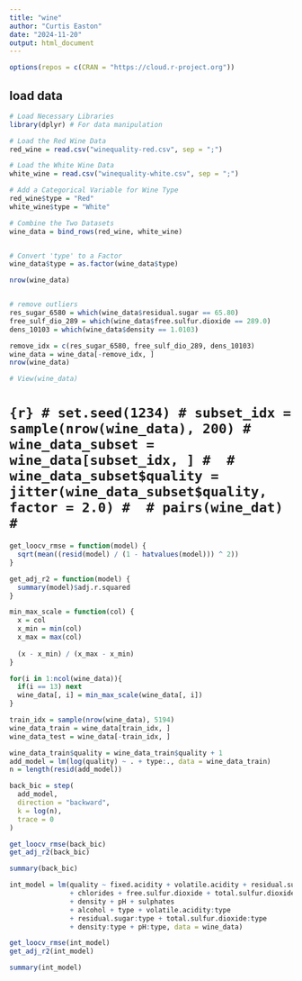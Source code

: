 ```yaml
---
title: "wine"
author: "Curtis Easton"
date: "2024-11-20"
output: html_document
---
```


```r

options(repos = c(CRAN = "https://cloud.r-project.org"))

```

## load data

```r

# Load Necessary Libraries
library(dplyr) # For data manipulation

# Load the Red Wine Data
red_wine = read.csv("winequality-red.csv", sep = ";")

# Load the White Wine Data
white_wine = read.csv("winequality-white.csv", sep = ";")

# Add a Categorical Variable for Wine Type
red_wine$type = "Red"
white_wine$type = "White"

# Combine the Two Datasets
wine_data = bind_rows(red_wine, white_wine)


# Convert 'type' to a Factor
wine_data$type = as.factor(wine_data$type)

nrow(wine_data)


# remove outliers
res_sugar_6580 = which(wine_data$residual.sugar == 65.80)
free_sulf_dio_289 = which(wine_data$free.sulfur.dioxide == 289.0)
dens_10103 = which(wine_data$density == 1.0103)

remove_idx = c(res_sugar_6580, free_sulf_dio_289, dens_10103)
wine_data = wine_data[-remove_idx, ]
nrow(wine_data)

# View(wine_data)

```

<!-- ```{r} -->
<!-- train_idx = sample(nrow(wine_data), 5194) -->
<!-- wine_data_train = wine_data[train_idx, ] -->
<!-- wine_data_test = wine_data[-train_idx, ] -->
<!-- ``` -->




<!-- ```{r} -->
<!-- wine_1 = wine_data[wine_data$quality == 9, ] -->
<!-- nrow(wine_1) -->
<!-- ``` -->




<!-- ## Data types -->


<!-- ```{r} -->

<!-- str(wine_data) -->

<!-- ``` -->



<!-- ## Fit additive Model -->

<!-- ```{r} -->

<!-- model = lm(quality ~ ., data = wine_data) -->
<!-- summary(model) -->

<!-- ``` -->




# ```{r}
# set.seed(1234)
# subset_idx = sample(nrow(wine_data), 200)
# wine_data_subset = wine_data[subset_idx, ]
# 
# wine_data_subset$quality = jitter(wine_data_subset$quality, factor = 2.0)
# 
# pairs(wine_dat)
# ```

```r
get_loocv_rmse = function(model) {
  sqrt(mean((resid(model) / (1 - hatvalues(model))) ^ 2))
}

get_adj_r2 = function(model) {
  summary(model)$adj.r.squared
}
```



<!-- ```{r} -->
<!-- log_quality_model = lm(log(quality) ~ .^2, data = wine_data_train) -->
<!-- log_quality_back_aic = step( -->
<!--   log_quality_model, -->
<!--   direction = "backward", -->
<!--   trace = 0 -->
<!-- ) -->

<!-- get_loocv_rmse(log_quality_back_aic) -->
<!-- get_adj_r2(log_quality_back_aic) -->
<!-- ``` -->

<!-- ```{r} -->
<!-- library(leaps) -->
<!-- log_quality_exh = summary(regsubsets(log(quality) ~ ., data = wine_data_train, really.big=TRUE)) -->

<!-- log_quality_exh$which -->
<!-- ``` -->

<!-- ```{r} -->
<!-- red_wine_model = lm(log(quality) ~ volatile.acidity + sulphates + alcohol, data = wine_data_train) -->

<!-- get_loocv_rmse(red_wine_model) -->
<!-- get_adj_r2(red_wine_model) -->
<!-- ``` -->



<!-- # ```{r} -->
<!-- # big_model = lm(log(quality) ~ . + type:fixed.acidity + type:volatile.acidity + type:citric.acid + type:residual.sugar + type:chlorides + type:density + type:free.sulfur.dioxide + type:total.sulfur.dioxide + type:pH + type:sulphates + type:alcohol, data = wine_data_train) -->
<!-- #  -->
<!-- # n = length(resid(big_model)) -->
<!-- #  -->
<!-- # model_back_bic = step( -->
<!-- #   big_model, -->
<!-- #   direction = "backward", -->
<!-- #   k = log(n), -->
<!-- #   trace = 0 -->
<!-- # ) -->
<!-- #  -->
<!-- # summary(model_back_bic) -->
<!-- #  -->
<!-- # get_loocv_rmse(model_back_bic) -->
<!-- # get_adj_r2(model_back_bic) -->
<!-- # ``` -->


<!-- # ```{r} -->
<!-- # red_wine_data_train = wine_data_train[wine_data_train$type == "Red", ] -->
<!-- # red_wine_data_test = wine_data_test[wine_data_test$type == "Red", ] -->
<!-- # ``` -->
<!-- #  -->
<!-- #  -->
<!-- #  -->
<!-- # ```{r} -->
<!-- # m = lm(quality ~ volatile.acidity + alcohol, data = red_wine_data_train) -->
<!-- #  -->
<!-- # get_loocv_rmse(m) -->
<!-- # get_adj_r2(m) -->
<!-- ``` -->














```r
min_max_scale = function(col) {
  x = col
  x_min = min(col)
  x_max = max(col)
  
  (x - x_min) / (x_max - x_min)
}
```

```r
for(i in 1:ncol(wine_data)){
  if(i == 13) next
  wine_data[, i] = min_max_scale(wine_data[, i])
}
```



```r
train_idx = sample(nrow(wine_data), 5194)
wine_data_train = wine_data[train_idx, ]
wine_data_test = wine_data[-train_idx, ]
```

```r
wine_data_train$quality = wine_data_train$quality + 1
add_model = lm(log(quality) ~ . + type:., data = wine_data_train)
n = length(resid(add_model))

back_bic = step(
  add_model,
  direction = "backward",
  k = log(n),
  trace = 0
)

get_loocv_rmse(back_bic)
get_adj_r2(back_bic)

summary(back_bic)
```

```r
int_model = lm(quality ~ fixed.acidity + volatile.acidity + residual.sugar
               + chlorides + free.sulfur.dioxide + total.sulfur.dioxide
               + density + pH + sulphates
               + alcohol + type + volatile.acidity:type
               + residual.sugar:type + total.sulfur.dioxide:type
               + density:type + pH:type, data = wine_data)

get_loocv_rmse(int_model)
get_adj_r2(int_model)

summary(int_model)
```









<!-- ## VIF Values -->


<!-- ```{r} -->
<!-- if (!require(car)) install.packages("car") -->
<!-- library(car) -->

<!-- # Compute VIF Values -->
<!-- vif_values = vif(model) -->

<!-- # Display the VIF Values -->
<!-- vif_values -->


<!-- ``` -->

<!-- ## Fit interaction model -->

<!-- ```{r} -->


<!-- model = lm(quality ~ .^2, data = wine_data) -->
<!-- summary(model) -->


<!-- ``` -->

<!-- ## Including Plots -->


<!-- ```{r} -->

<!-- # Histogram of Quality with Normal Distribution Overlay -->
<!-- hist(wine_data$quality, -->
<!--      breaks = 10,  # Adjust number of bins -->
<!--      probability = TRUE,  # Scale histogram to show probabilities -->
<!--      main = "Histogram of Wine Quality with Normal Distribution", -->
<!--      xlab = "Wine Quality", -->
<!--      col = "lightblue", -->
<!--      border = "black") -->

<!-- # Calculate scaling factor for the normal curve -->
<!-- scale_factor = 0.8 / max(dnorm(x = seq(min(wine_data$quality), max(wine_data$quality), length = 100), -->
<!--                                mean = mean(wine_data$quality), -->
<!--                                sd = sd(wine_data$quality))) -->

<!-- # Overlay scaled normal distribution curve -->
<!-- curve(dnorm(x, mean = mean(wine_data$quality), sd = sd(wine_data$quality)) * scale_factor, -->
<!--       col = "red", -->
<!--       lwd = 2, -->
<!--       add = TRUE) -->



<!-- # Scatter plot: Volatile Acidity vs Quality -->
<!-- plot(wine_data$volatile.acidity, wine_data$quality, -->
<!--      main = "Volatile Acidity vs Wine Quality", -->
<!--      xlab = "Volatile Acidity", -->
<!--      ylab = "Wine Quality", -->
<!--      col = "blue", pch = 19, cex = 0.5) -->

<!-- # Scatter plot: Residual Sugar vs Quality -->
<!-- plot(wine_data$residual.sugar, wine_data$quality, -->
<!--      main = "Residual Sugar vs Wine Quality", -->
<!--      xlab = "Residual Sugar", -->
<!--      ylab = "Wine Quality", -->
<!--      col = "green", pch = 19, cex = 0.5) -->


<!-- # Scatter plot: Fixed Acidity vs Quality -->
<!-- plot(wine_data$fixed.acidity, wine_data$quality, -->
<!--      main = "Fixed Acidity vs Wine Quality", -->
<!--      xlab = "Fixed Acidity", -->
<!--      ylab = "Wine Quality", -->
<!--      col = "purple", pch = 19, cex = 0.5) -->

<!-- # Scatter plot: Citric Acid vs Quality -->
<!-- plot(wine_data$citric.acid, wine_data$quality, -->
<!--      main = "Citric Acid vs Wine Quality", -->
<!--      xlab = "Citric Acid", -->
<!--      ylab = "Wine Quality", -->
<!--      col = "orange", pch = 19, cex = 0.5) -->

<!-- # Scatter plot: Chlorides vs Quality -->
<!-- plot(wine_data$chlorides, wine_data$quality, -->
<!--      main = "Chlorides vs Wine Quality", -->
<!--      xlab = "Chlorides", -->
<!--      ylab = "Wine Quality", -->
<!--      col = "red", pch = 19, cex = 0.5) -->

<!-- # Scatter plot: Free Sulfur Dioxide vs Quality -->
<!-- plot(wine_data$free.sulfur.dioxide, wine_data$quality, -->
<!--      main = "Free Sulfur Dioxide vs Wine Quality", -->
<!--      xlab = "Free Sulfur Dioxide", -->
<!--      ylab = "Wine Quality", -->
<!--      col = "cyan", pch = 19, cex = 0.5) -->

<!-- # Scatter plot: Total Sulfur Dioxide vs Quality -->
<!-- plot(wine_data$total.sulfur.dioxide, wine_data$quality, -->
<!--      main = "Total Sulfur Dioxide vs Wine Quality", -->
<!--      xlab = "Total Sulfur Dioxide", -->
<!--      ylab = "Wine Quality", -->
<!--      col = "brown", pch = 19, cex = 0.5) -->

<!-- # Scatter plot: Density vs Quality -->
<!-- plot(wine_data$density, wine_data$quality, -->
<!--      main = "Density vs Wine Quality", -->
<!--      xlab = "Density", -->
<!--      ylab = "Wine Quality", -->
<!--      col = "pink", pch = 19, cex = 0.5) -->

<!-- # Scatter plot: pH vs Quality -->
<!-- plot(wine_data$pH, wine_data$quality, -->
<!--      main = "pH vs Wine Quality", -->
<!--      xlab = "pH", -->
<!--      ylab = "Wine Quality", -->
<!--      col = "darkgreen", pch = 19, cex = 0.5) -->

<!-- # Scatter plot: Sulphates vs Quality -->
<!-- plot(wine_data$sulphates, wine_data$quality, -->
<!--      main = "Sulphates vs Wine Quality", -->
<!--      xlab = "Sulphates", -->
<!--      ylab = "Wine Quality", -->
<!--      col = "darkblue", pch = 19, cex = 0.5) -->

<!-- ``` -->


